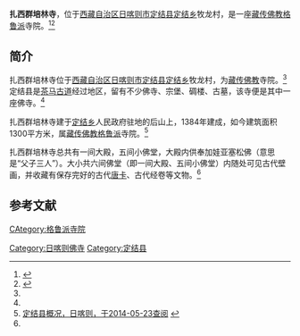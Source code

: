 {{Infobox Tibetan Buddhist monastery
|name =扎西群培林寺
|image =
|image size = 250px
|alt = 
|caption = 
|t=
|w=
|to = 
|ipa={{IPA|}}
|z=
|thdl=
|e=
|tc=扎西群培林寺
|s=扎西群培林寺
|p=
|m=
|k=
|pushpin_map = 
|latd =  | latm =  | lats =  | latNS = 
|longd=  | longm= | longs =| longEW = 
|iso_region = 
|map_caption = 
|mapsize = 
|location_country = 中国
|location = {{CHN}}[[西藏自治区|西藏自治区]][[日喀则市|日喀则市]][[定结县|定结县]]
|coordinates_display =
|founded_by = 
|date_founded =
|date_renovated =
|sect = [[格鲁派|格鲁派]]
|mather =
|children =
|dedicated_to = 
|tulku =
|head_lama = 
|head_mgh =
|no._of_monks = 
|architecture = 
|festivals =
|footnotes = 
}}
'''扎西群培林寺'''，位于[[西藏自治区|西藏自治区]][[日喀则市|日喀则市]][[定结县|定结县]][[定结乡|定结乡]]牧龙村，是一座[[藏传佛教|藏传佛教]][[格鲁派|格鲁派]]寺院。<ref name=fjdh>{{Cite web |url=http://www.fjdh.cn/ffzt/fjhy/ahsy2013/03/183916217521.html |title=定结乡扎西群培寺—定结县—西藏寺院，佛教导航，2013年03月22日 |accessdate=2014年5月23日 |archive-date=2014年5月22日 |archive-url=https://web.archive.org/web/20140522161455/http://www.fjdh.cn/ffzt/fjhy/ahsy2013/03/183916217521.html |dead-url=no }}</ref><ref name=dili>{{Cite web |url=http://cng.dili360.com/cng/jcjx/2012/12104441.shtml |title=发现定结 隐秘的后藏湿地王国(4)，中国国家地理2012年12月 |accessdate=2014-05-23 |archive-date=2014-05-23 |archive-url=https://web.archive.org/web/20140523225538/http://cng.dili360.com/cng/jcjx/2012/12104441.shtml |dead-url=yes }}</ref>

==简介==
扎西群培林寺位于[[西藏自治区|西藏自治区]][[日喀则市|日喀则市]][[定结县|定结县]][[定结乡|定结乡]]牧龙村，为[[藏传佛教|藏传佛教]]寺院。<ref name=fjdh/>定结县是[[茶马古道|茶马古道]]经过地区，留有不少佛寺、宗堡、碉楼、古墓，该寺便是其中一座佛寺。<ref name=dili/>

扎西群培林寺建于[[定结乡|定结乡]]人民政府驻地的后山上，1384年建成，如今建筑面积1300平方米，属[[藏传佛教|藏传佛教]][[格鲁派|格鲁派]]寺院。<ref name=rkz>[http://www.tibetinfor.com.cn/tibetzt/rikaze_new/02dqgk/18-12.htm 定结县概况，日喀则，于2014-05-23查阅] {{webarchive|url=https://web.archive.org/web/20031107105428/http://www.tibetinfor.com.cn/tibetzt/rikaze_new/02dqgk/18-12.htm |date=2003-11-07 }}</ref>

扎西群培林寺总共有一间大殿，五间小佛堂，大殿内供奉加娃亚塞松佛（意思是“父子三人”）。大小共六间佛堂（即一间大殿、五间小佛堂）内随处可见古代壁画，并收藏有保存完好的古代[[唐卡|唐卡]]、古代经卷等文物。<ref name=rkz/>

==参考文献==
{{reflist}}

{{日喀则地标}}
[[Category:日喀则佛寺|Category:日喀则佛寺]]
[[CAtegory:格鲁派寺院|CAtegory:格鲁派寺院]]
[[Category:定结县|Category:定结县]]
